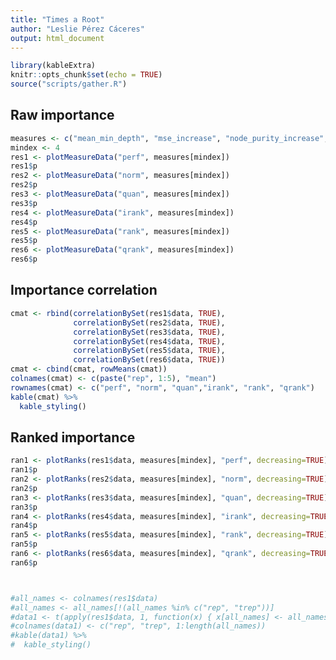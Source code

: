 ```yaml
---
title: "Times a Root"
author: "Leslie Pérez Cáceres"
output: html_document
---
```


```r
library(kableExtra)
knitr::opts_chunk$set(echo = TRUE)
source("scripts/gather.R")
```

## Raw importance 

```r
measures <- c("mean_min_depth", "mse_increase", "node_purity_increase", "times_a_root", "no_of_nodes")
mindex <- 4
res1 <- plotMeasureData("perf", measures[mindex])
res1$p
res2 <- plotMeasureData("norm", measures[mindex])
res2$p
res3 <- plotMeasureData("quan", measures[mindex])
res3$p
res4 <- plotMeasureData("irank", measures[mindex])
res4$p
res5 <- plotMeasureData("rank", measures[mindex])
res5$p
res6 <- plotMeasureData("qrank", measures[mindex])
res6$p
```


## Importance correlation
```r
cmat <- rbind(correlationBySet(res1$data, TRUE),
              correlationBySet(res2$data, TRUE),
              correlationBySet(res3$data, TRUE),
              correlationBySet(res4$data, TRUE),
              correlationBySet(res5$data, TRUE),
              correlationBySet(res6$data, TRUE))
cmat <- cbind(cmat, rowMeans(cmat))
colnames(cmat) <- c(paste("rep", 1:5), "mean")
rownames(cmat) <- c("perf", "norm", "quan","irank", "rank", "qrank")
kable(cmat) %>%
  kable_styling()

```


## Ranked importance


```r
ran1 <- plotRanks(res1$data, measures[mindex], "perf", decreasing=TRUE)
ran1$p
ran2 <- plotRanks(res2$data, measures[mindex], "norm", decreasing=TRUE)
ran2$p
ran3 <- plotRanks(res3$data, measures[mindex], "quan", decreasing=TRUE)
ran3$p
ran4 <- plotRanks(res4$data, measures[mindex], "irank", decreasing=TRUE)
ran4$p
ran5 <- plotRanks(res5$data, measures[mindex], "rank", decreasing=TRUE)
ran5$p
ran6 <- plotRanks(res6$data, measures[mindex], "qrank", decreasing=TRUE)
ran6$p



#all_names <- colnames(res1$data)
#all_names <- all_names[!(all_names %in% c("rep", "trep"))]
#data1 <- t(apply(res1$data, 1, function(x) { x[all_names] <- all_names[order(x[all_names])]; return(x) }))
#colnames(data1) <- c("rep", "trep", 1:length(all_names))
#kable(data1) %>%
#  kable_styling()     

```

